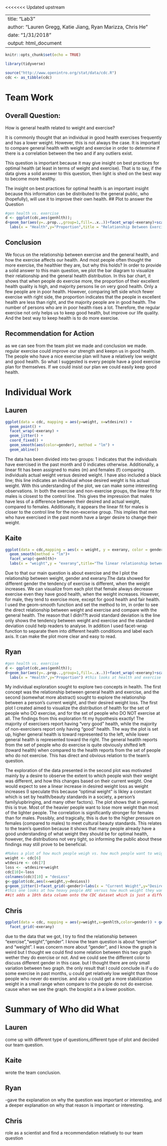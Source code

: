<<<<<<< Updated upstream

---
title: "Lab3"
author: "Lauren Gregg, Katie Jiang, Ryan Marizza, Chris He"
date: "1/31/2018"
output: html_document
---


```r
knitr::opts_chunk$set(echo = TRUE)

library(tidyverse)

source("http://www.openintro.org/stat/data/cdc.R")
cdc <- as_tibble(cdc)
```

# Team Work

## Overall Question:
  How is general health related to weight and exercise?

It is commonly thought that an individual in good health exercises frequently and has a lower weight. However, this is not always the case. It is important to compare general health with weight and exercise in order to determine if there is a correlation between the two and if any outliers exist.

This question is important because it may give insight on best practices for optimal health (at least in terms of weight and exercise). That is to say, if the data gives a solid answer to this question, then light is shed on the best way to become more healthy. 

The insight on best practices for optimal health is an important insight because this information can be distributed to the general public, who (hopefully), will use it to improve their own health. 
## Plot to answer the Question
```r
#gen health vs. exercise
d <- ggplot(cdc,aes(genhlth));
d+geom_bar(aes(y=..prop..,group=1,fill=..x..))+facet_wrap(~exerany)+scale_fill_gradient(low="green",high="red")+
  labs(x = "Health",y="Proportion",title = "Relationship Between Exercise and General Health") #this looks at health and exercise

```


## Conclusion
  We focus on the relationship between exercise and the general health, and how the exercise affects our health. And most people often thought the more exercise, the healthier they are, but why this holds? 
In order to provide a solid answer to this main question, we plot the bar diagram to visualize their relationship and the general health distribution. In this bar chart, it shows that when people do exercise more, the proportion of their excellent health quality is high, and majority persons lie on very good health. Only a few people are in poor health. However, comparing left side which fewer exercise with right side, the proportion indicates that the people in excellent health are less than right, and the majority people are in good health. The number of persons who are in poor health rises a lot.
  Therefore, the regular exercise not only helps us to keep good health, but improve our life quality. And the best way to keep health is to do more exercise.

## Recommendation for Action
as we can see from the team plot we made and conclusion we made. regular exercise could improve our strength and keepn us in good health. The people who have a nice exercise plan will have a relatively low weight and good health.  So what I suggested is every people have a good exercise plan for themselves. If we could insist our plan we could easily keep good health.

# Individual Work

## Lauren
```r
ggplot(data = cdc, mapping = aes(y=weight, x=wtdesire)) +
  geom_point() +
  facet_wrap(~exerany) + 
  geom_jitter() + 
  coord_fixed() +
  geom_smooth(aes(color=gender), method = "lm") +
  geom_abline()
```

The data has been divided into two groups: 1 indicates that the individuals have exercised in the past month and 0 indicates otherwise. Additionally, a linear fit has been assigned to males (m) and females (f) comparing individuals actual weight versus desired weight. I have also included a black line; this line indicates an individual whose desired weight is his actual weight.
With this understanding of the plot, we can make some interesting observations. In both the exercise and non-exercise groups, the linear fit for males is closest to the control line. This gives the impression that males have less of a difference between their desired and actual weight, compared to females. Additionally, it appears the linear fit for males is closer to the control line for the non-excerise group. This implies that men who have exercised in the past month have a larger desire to change their weight.

## Kaite
```r

ggplot(data = cdc,mapping = aes(x = weight, y = exerany, color = gender))+
  geom_smooth(method = "lm")+
  facet_wrap(~genhlth)+
  labs(x = "weight",y = "exerany",title="The linear relationship between weight, gender and exerany")

```
Due to that our main question is about exercise and the I plot the relationship between weight, gender and exerany.The data showed for different gender the tendency of exercise is different, when the weight increases. We can visualize from each plot that female always decrease exercise even they have good health, when the weight increases. However, for male, they tend to exercise more, except for good health and fair health. I used the geom-smooth function and set the method to lm, in order to see the direct relationship between weight and exercise and compare with the general health. The reason that I didn??t avoid standard deviation is the line only shows the tendency between weight and exercise and the standard deviation could help readers to analyse. In addition I used facet-wrap function to separate them into different health conditions and label each axis. It can make the plot more clear and easy to read. 
  

## Ryan
```r
#gen health vs. exercise
d <- ggplot(cdc,aes(genhlth));
d+geom_bar(aes(y=..prop..,group=1,fill=..x..))+facet_wrap(~exerany)+scale_fill_gradient(low="green",high="red")+
  labs(x = "Health",y="Proportion") #this looks at health and exercise
```
My individual exploration sought to explore two concepts in health. The first concept was the relationship between general health and exercise, and the second (somewhat more abstract) sought to explore the relationship between a person's current weight, and their desired weight loss. The first plot I created aimed to visualize the distribution of health for the set of people who DO exercise, and for the set of people who DO NOT exercise at all. The findings from this exploration fit my hypothesis exactly! The majority of exercisers report having "very good" health, while the majority of non-exercisers report only having "good" health. The way the plot is set up, higher general health is toward represented to the left, while lower general health is represented toward the right. The general heatlth reports from the set of people who do exercise is quite obviously shifted left (toward health) when compared to the health reports from the set of people who do not exercise. This has direct and obvious relation to the team's question.

The exploration of the data presented in the second plot was motivated mainly by a desire to observe the extent to which people wish their weight was different, and how this changes based on their current weight. One would expect to see a linear increase in desired weight loss as weight increases (I speculate this because "optimal weight" is likley a constant which is set by health/beauty standards in a society, a person's family/upbringing, and many other factors). The plot shows that in general, this is true. Most of the heavier people want to lose more weight than most of the lighter people. The correlation is significantly stronger for females than for males. Possibly, and tragically, this is due to the higher pressure on females (compared to males) to meet cultural beauty standards. This relates to the team's question because it shows that many people already have a good understanding of what weight they should be for optimal health, however, the distributions not very tight, so informing the public about these findings may still prove to be beneficial.
```r
#Makes a plot of how much people weigh vs. how much people want to weigh
weight <- cdc[6]
wtdesire <- cdc[7]
loss <- -wtdesire+weight
cdc[10]<-loss
colnames(cdc)[10] = "desLoss"
g<-ggplot(cdc,aes(x=weight,y=desLoss))
g+geom_jitter()+facet_grid(~gender)+labs(x = "Current Weight",y="Desired Weight Loss")
#this one looks at how heavy people ARE versus how much weight they want to lose.
##it adds a 10th data column onto the CDC dataset which is just a difference between the 6th and 7th columns (col6-col7)
```


## Chris
```r
ggplot(data = cdc, mapping = aes(y=weight,x=genhlth,color=gender)) + geom_boxplot() +
  facet_grid(~exerany)
```

due to the data that we got, I try to find the relationship between "exercise","weight","gender". I know the team question is about "exercise" and "weight". I was concern more about "gender", and I know the graph is weird but I thought we could find some relation between this two graph wether they do exercise or not. And we could see the different color to discuss different gender in this case. but I thought there are only small variation between two graph.
the only result that I could conclude is if u do some exercise in past months, u could get relatively low weight 
than those people who never do exercise. and also u could get a more stabilization weight in a small range when compare to the people do not do exercise. cause when we see the graph. the boxplot a in a lower position.


# Summary of Who did What

## Lauren
come up with different type of questions,different type of plot and decided our team question. 



## Kaite
wrote the team conclusion.

## Ryan

-gave the explanation on why the question was important or interesting, and a deeper explanation on why that reason is important or interesting.

## Chris

role as a scientist and find a recommendation relatively to our team question
